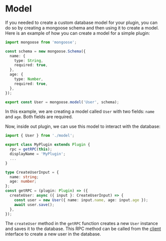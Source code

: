 # Model

If you needed to create a custom database model for your plugin, you can do so by creating a mongoose schema and then using it to create a model.
Here is an example of how you can create a model for a simple plugin:

```ts filename="src/server/model.ts"
import mongoose from 'mongoose';

const schema = new mongoose.Schema({
  name: {
    type: String,
    required: true,
  },
  age: {
    type: Number,
    required: true,
  },
});

export const User = mongoose.model('User', schema);
```

In this example, we are creating a model called `User` with two fields: `name` and `age`. Both fields are required.

Now, inside out plugin, we can use this model to interact with the database:

```ts filename="src/server/server.ts"
import { User } from './model';

export class MyPlugin extends Plugin {
  rpc = getRPC(this);
  displayName = 'MyPlugin';
  ...
}

type CreateUserInput = {
  name: string;
  age: number;
};
const getRPC = (plugin: Plugin) => ({
  createUser: async ({ input }: CreateUserInput) => {
    const user = new User({ name: input.name, age: input.age });
    await user.save();
  },
});
```

The `createUser` method in the `getRPC` function creates a new `User` instance and saves it to the database.
This RPC method can be called from the [client](client-api#usepluginrpcmutation) interface to create a new user in the database.
